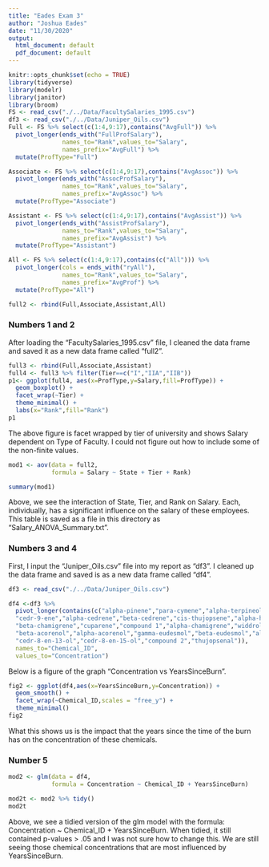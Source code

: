 ```yaml
---
title: "Eades Exam 3"
author: "Joshua Eades"
date: "11/30/2020"
output:
  html_document: default
  pdf_document: default
---
```


```r
knitr::opts_chunk$set(echo = TRUE)
library(tidyverse)
library(modelr)
library(janitor)
library(broom)
FS <- read_csv("./../Data/FacultySalaries_1995.csv")
df3 <- read_csv("./../Data/Juniper_Oils.csv")
Full <- FS %>% select(c(1:4,9:17),contains("AvgFull")) %>% 
  pivot_longer(ends_with("FullProfSalary"),
               names_to="Rank",values_to="Salary",
               names_prefix="AvgFull") %>% 
  mutate(ProfType="Full")

Associate <- FS %>% select(c(1:4,9:17),contains("AvgAssoc")) %>% 
  pivot_longer(ends_with("AssocProfSalary"),
               names_to="Rank",values_to="Salary",
               names_prefix="AvgAssoc") %>% 
  mutate(ProfType="Associate")

Assistant <- FS %>% select(c(1:4,9:17),contains("AvgAssist")) %>% 
  pivot_longer(ends_with("AssistProfSalary"),
               names_to="Rank",values_to="Salary",
               names_prefix="AvgAssist") %>% 
  mutate(ProfType="Assistant")

All <- FS %>% select(c(1:4,9:17),contains(c("All"))) %>% 
  pivot_longer(cols = ends_with("ryAll"),
               names_to="Rank",values_to="Salary",
               names_prefix="AvgProf") %>% 
  mutate(ProfType="All")

full2 <- rbind(Full,Associate,Assistant,All)
```

### Numbers 1 and 2
After loading the "FacultySalaries_1995.csv" file, I cleaned the data frame and saved it as a new data frame called "full2". 

```r
full3 <- rbind(Full,Associate,Assistant)
full4 <- full3 %>% filter(Tier==c("I","IIA","IIB"))
p1<- ggplot(full4, aes(x=ProfType,y=Salary,fill=ProfType)) +
  geom_boxplot() +
  facet_wrap(~Tier) +
  theme_minimal() +
  labs(x="Rank",fill="Rank")
p1
```

The above figure is facet wrapped by tier of university and shows Salary dependent on Type of Faculty. I could not figure out how to include some of the non-finite values.

```r
mod1 <- aov(data = full2,
            formula = Salary ~ State + Tier + Rank)

summary(mod1)
```

Above, we see the interaction of State, Tier, and Rank on Salary. Each, individually, has a significant influence on the salary of these employees. This table is saved as a file in this directory as "Salary_ANOVA_Summary.txt". 

### Numbers 3 and 4

First, I input the "Juniper_Oils.csv" file into my report as "df3". I cleaned up the data frame and saved is as a new data frame called "df4".

```r
df3 <- read_csv("./../Data/Juniper_Oils.csv")

df4 <-df3 %>% 
  pivot_longer(contains(c("alpha-pinene","para-cymene","alpha-terpineol",
  "cedr-9-ene","alpha-cedrene","beta-cedrene","cis-thujopsene","alpha-himachalene",
  "beta-chamigrene","cuparene","compound 1","alpha-chamigrene","widdrol","cedrol",
  "beta-acorenol","alpha-acorenol","gamma-eudesmol","beta-eudesmol","alpha-eudesmol",
  "cedr-8-en-13-ol","cedr-8-en-15-ol","compound 2","thujopsenal")),
  names_to="Chemical_ID",
  values_to="Concentration")
```

Below is a figure of the graph "Concentration vs YearsSinceBurn". 

```r
fig2 <- ggplot(df4,aes(x=YearsSinceBurn,y=Concentration)) +
  geom_smooth() +
  facet_wrap(~Chemical_ID,scales = "free_y") +
  theme_minimal()
fig2
```

What this shows us is the impact that the years since the time of the burn has on the concentration of these chemicals.

### Number 5

```r
mod2 <- glm(data = df4,
            formula = Concentration ~ Chemical_ID + YearsSinceBurn)

mod2t <- mod2 %>% tidy()
mod2t
```

Above, we see a tidied version of the glm model with the formula: Concentration ~ Chemical_ID + YearsSinceBurn. When tidied, it still contained p-values > .05 and I was not sure how to change this. We are still seeing those chemical concentrations that are most influenced by YearsSinceBurn.